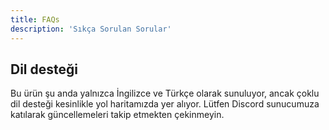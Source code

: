 ```yaml
---
title: FAQs
description: 'Sıkça Sorulan Sorular'
---
```


## Dil desteği

Bu ürün şu anda yalnızca İngilizce ve Türkçe olarak sunuluyor, ancak çoklu dil desteği kesinlikle yol haritamızda yer alıyor. Lütfen Discord sunucumuza katılarak güncellemeleri takip etmekten çekinmeyin.


